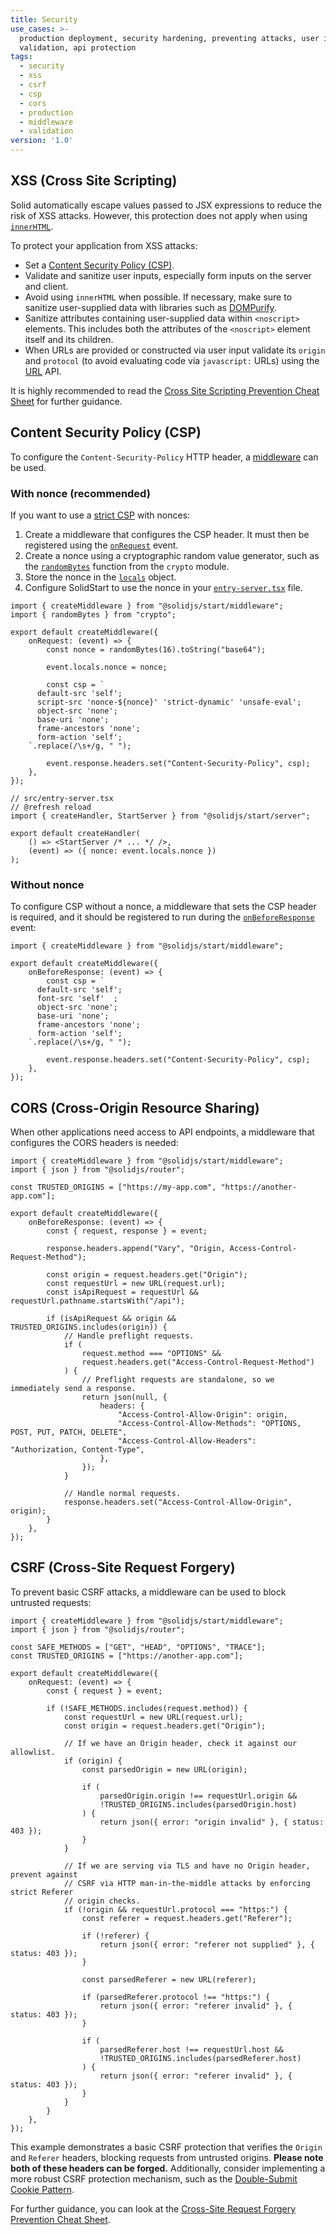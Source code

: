 ```yaml
---
title: Security
use_cases: >-
  production deployment, security hardening, preventing attacks, user input
  validation, api protection
tags:
  - security
  - xss
  - csrf
  - csp
  - cors
  - production
  - middleware
  - validation
version: '1.0'
---
```


## XSS (Cross Site Scripting)

Solid automatically escape values passed to JSX expressions to reduce the risk of XSS attacks.
However, this protection does not apply when using [`innerHTML`](/reference/jsx-attributes/innerhtml).

To protect your application from XSS attacks:

- Set a [Content Security Policy (CSP)](https://developer.mozilla.org/en-US/docs/Web/HTTP/CSP).
- Validate and sanitize user inputs, especially form inputs on the server and client.
- Avoid using `innerHTML` when possible.
  If necessary, make sure to sanitize user-supplied data with libraries such as [DOMPurify](https://github.com/cure53/DOMPurify).
- Sanitize attributes containing user-supplied data within `<noscript>` elements.
  This includes both the attributes of the `<noscript>` element itself and its children.
- When URLs are provided or constructed via user input validate its `origin` and `protocol` (to avoid evaluating code via `javascript:` URLs) using the [URL](https://developer.mozilla.org/en-US/docs/Web/API/URL) API.

It is highly recommended to read the [Cross Site Scripting Prevention Cheat Sheet](https://cheatsheetseries.owasp.org/cheatsheets/Cross_Site_Scripting_Prevention_Cheat_Sheet.html) for further guidance.

## Content Security Policy (CSP)

To configure the `Content-Security-Policy` HTTP header, a [middleware](/solid-start/advanced/middleware) can be used.

### With nonce (recommended)

If you want to use a [strict CSP](https://developer.mozilla.org/en-US/docs/Web/HTTP/CSP#strict_csp) with nonces:

1. Create a middleware that configures the CSP header.
It must then be registered using the [`onRequest`](/solid-start/advanced/middleware#onrequest) event.
2. Create a nonce using a cryptographic random value generator, such as the [`randomBytes`](https://nodejs.org/api/crypto.html#cryptorandombytessize-callback) function from the `crypto` module.
3. Store the nonce in the [`locals`](/solid-start/advanced/middleware#locals) object.
4. Configure SolidStart to use the nonce in your [`entry-server.tsx`](/solid-start/reference/entrypoints/entry-server) file.

```tsx tab title="Middleware"
import { createMiddleware } from "@solidjs/start/middleware";
import { randomBytes } from "crypto";

export default createMiddleware({
	onRequest: (event) => {
		const nonce = randomBytes(16).toString("base64");

		event.locals.nonce = nonce;

		const csp = `
      default-src 'self';
      script-src 'nonce-${nonce}' 'strict-dynamic' 'unsafe-eval';
      object-src 'none';
      base-uri 'none';
      frame-ancestors 'none';
      form-action 'self';
    `.replace(/\s+/g, " ");

		event.response.headers.set("Content-Security-Policy", csp);
	},
});
```

```tsx tab title="entry-server.tsx" {7}
// src/entry-server.tsx
// @refresh reload
import { createHandler, StartServer } from "@solidjs/start/server";

export default createHandler(
	() => <StartServer /* ... */ />,
	(event) => ({ nonce: event.locals.nonce })
);
```

### Without nonce

To configure CSP without a nonce, a middleware that sets the CSP header is required, and it should be registered to run during the [`onBeforeResponse`](/solid-start/advanced/middleware#onbeforeresponse) event:

```tsx
import { createMiddleware } from "@solidjs/start/middleware";

export default createMiddleware({
	onBeforeResponse: (event) => {
		const csp = `
      default-src 'self';
      font-src 'self'  ;
      object-src 'none';
      base-uri 'none';
      frame-ancestors 'none';
      form-action 'self';
    `.replace(/\s+/g, " ");

		event.response.headers.set("Content-Security-Policy", csp);
	},
});
```

## CORS (Cross-Origin Resource Sharing)

When other applications need access to API endpoints, a middleware that configures the CORS headers is needed:

```tsx
import { createMiddleware } from "@solidjs/start/middleware";
import { json } from "@solidjs/router";

const TRUSTED_ORIGINS = ["https://my-app.com", "https://another-app.com"];

export default createMiddleware({
	onBeforeResponse: (event) => {
		const { request, response } = event;

		response.headers.append("Vary", "Origin, Access-Control-Request-Method");

		const origin = request.headers.get("Origin");
		const requestUrl = new URL(request.url);
		const isApiRequest = requestUrl && requestUrl.pathname.startsWith("/api");

		if (isApiRequest && origin && TRUSTED_ORIGINS.includes(origin)) {
			// Handle preflight requests.
			if (
				request.method === "OPTIONS" &&
				request.headers.get("Access-Control-Request-Method")
			) {
				// Preflight requests are standalone, so we immediately send a response.
				return json(null, {
					headers: {
						"Access-Control-Allow-Origin": origin,
						"Access-Control-Allow-Methods": "OPTIONS, POST, PUT, PATCH, DELETE",
						"Access-Control-Allow-Headers": "Authorization, Content-Type",
					},
				});
			}

			// Handle normal requests.
			response.headers.set("Access-Control-Allow-Origin", origin);
		}
	},
});
```

## CSRF (Cross-Site Request Forgery)

To prevent basic CSRF attacks, a middleware can be used to block untrusted requests:

```tsx
import { createMiddleware } from "@solidjs/start/middleware";
import { json } from "@solidjs/router";

const SAFE_METHODS = ["GET", "HEAD", "OPTIONS", "TRACE"];
const TRUSTED_ORIGINS = ["https://another-app.com"];

export default createMiddleware({
	onRequest: (event) => {
		const { request } = event;

		if (!SAFE_METHODS.includes(request.method)) {
			const requestUrl = new URL(request.url);
			const origin = request.headers.get("Origin");

			// If we have an Origin header, check it against our allowlist.
			if (origin) {
				const parsedOrigin = new URL(origin);

				if (
					parsedOrigin.origin !== requestUrl.origin &&
					!TRUSTED_ORIGINS.includes(parsedOrigin.host)
				) {
					return json({ error: "origin invalid" }, { status: 403 });
				}
			}

			// If we are serving via TLS and have no Origin header, prevent against
			// CSRF via HTTP man-in-the-middle attacks by enforcing strict Referer
			// origin checks.
			if (!origin && requestUrl.protocol === "https:") {
				const referer = request.headers.get("Referer");

				if (!referer) {
					return json({ error: "referer not supplied" }, { status: 403 });
				}

				const parsedReferer = new URL(referer);

				if (parsedReferer.protocol !== "https:") {
					return json({ error: "referer invalid" }, { status: 403 });
				}

				if (
					parsedReferer.host !== requestUrl.host &&
					!TRUSTED_ORIGINS.includes(parsedReferer.host)
				) {
					return json({ error: "referer invalid" }, { status: 403 });
				}
			}
		}
	},
});
```

This example demonstrates a basic CSRF protection that verifies the `Origin` and `Referer` headers, blocking requests from untrusted origins.
**Please note both of these headers can be forged.**
Additionally, consider implementing a more robust CSRF protection mechanism, such as the [Double-Submit Cookie Pattern](https://cheatsheetseries.owasp.org/cheatsheets/Cross-Site_Request_Forgery_Prevention_Cheat_Sheet.html#alternative-using-a-double-submit-cookie-pattern).

For further guidance, you can look at the [Cross-Site Request Forgery Prevention Cheat Sheet](https://cheatsheetseries.owasp.org/cheatsheets/Cross-Site_Request_Forgery_Prevention_Cheat_Sheet.html).
